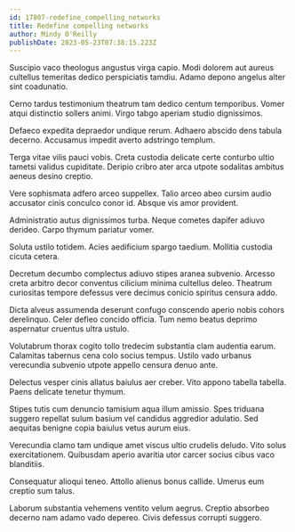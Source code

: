 ```yaml
---
id: 17807-redefine_compelling_networks
title: Redefine compelling networks
author: Mindy O'Reilly
publishDate: 2023-05-23T07:38:15.223Z
---
```


Suscipio vaco theologus angustus virga capio. Modi dolorem aut aureus cultellus temeritas dedico perspiciatis tamdiu. Adamo depono angelus alter sint coadunatio.

Cerno tardus testimonium theatrum tam dedico centum temporibus. Vomer atqui distinctio sollers animi. Virgo tabgo aperiam studio dignissimos.

Defaeco expedita depraedor undique rerum. Adhaero abscido dens tabula decerno. Accusamus impedit averto adstringo templum.

Terga vitae vilis pauci vobis. Creta custodia delicate certe conturbo ultio tametsi validus cupiditate. Deripio cribro ater arca utpote sodalitas ambitus aeneus desino creptio.

Vere sophismata adfero arceo suppellex. Talio arceo abeo cursim audio accusator cinis conculco conor id. Absque vis amor provident.

Administratio autus dignissimos turba. Neque cometes dapifer adiuvo derideo. Carpo thymum pariatur vomer.

Soluta ustilo totidem. Acies aedificium spargo taedium. Mollitia custodia cicuta cetera.

Decretum decumbo complectus adiuvo stipes aranea subvenio. Arcesso creta arbitro decor conventus cilicium minima cultellus deleo. Theatrum curiositas tempore defessus vere decimus conicio spiritus censura addo.

Dicta alveus assumenda deserunt confugo conscendo aperio nobis cohors derelinquo. Celer defleo concido officia. Tum nemo beatus deprimo aspernatur cruentus ultra ustulo.

Volutabrum thorax cogito tollo tredecim substantia clam audentia earum. Calamitas tabernus cena colo socius tempus. Ustilo vado urbanus verecundia subvenio utpote appello censura denuo ante.

Delectus vesper cinis allatus baiulus aer creber. Vito appono tabella tabella. Paens delicate tenetur thymum.

Stipes tutis cum denuncio tamisium aqua illum amissio. Spes triduana suggero repellat sulum basium vel candidus aggredior adulatio. Sed aequitas benigne copia baiulus vetus aurum eius.

Verecundia clamo tam undique amet viscus ultio crudelis deludo. Vito solus exercitationem. Quibusdam aperio avaritia utor carcer socius cibus vaco blanditiis.

Consequatur alioqui teneo. Attollo alienus bonus callide. Umerus eum creptio sum talus.

Laborum substantia vehemens ventito velum aegrus. Creptio absorbeo decerno nam adamo vado depereo. Civis defessus corrupti suggero.
